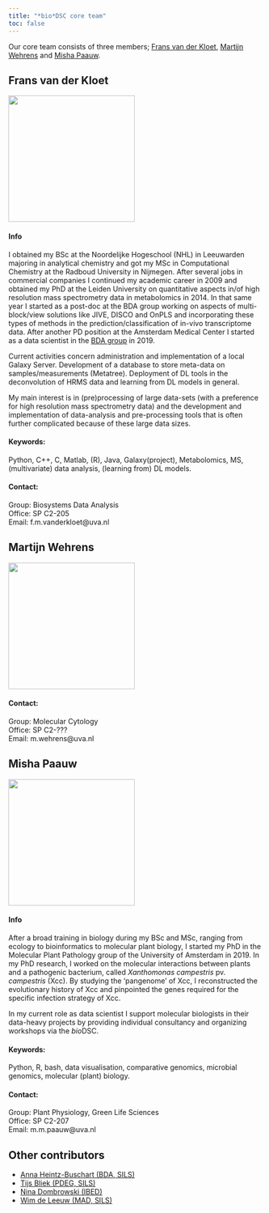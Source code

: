 ```yaml
---
title: "*bio*DSC core team"
toc: false
---
```


Our core team consists of three members; [Frans van der Kloet](#frans), [Martijn Wehrens](#martijn) and [Misha Paauw](#misha). 

<a name="frans"></a>

## Frans van der Kloet

<img src="images/frans.png" width="250" height="250" />

#### Info

I obtained my BSc at the Noordelijke Hogeschool (NHL) in Leeuwarden majoring in analytical chemistry and got my MSc in Computational Chemistry at the Radboud University in Nijmegen. After several jobs in commercial companies I continued my academic career in 2009 and obtained my PhD at the Leiden University on quantitative aspects in/of high resolution mass spectrometry data in metabolomics in 2014. In that same year I started as a post-doc at the BDA group working on aspects of multi-block/view solutions like JIVE, DISCO and OnPLS and incorporating these types of methods in the prediction/classification of in-vivo transcriptome data. After another PD position at the Amsterdam Medical Center I started as a data scientist in the [BDA group](https://bdagroup.nl){target="_blank"} in 2019. 

Current activities concern administration and implementation of a local Galaxy Server. Development of a database to store meta-data on samples/measurements (Metatree). Deployment of DL tools in the deconvolution of HRMS data and learning from DL models in general.

My main interest is in (pre)processing of large data-sets (with a preference for high resolution mass spectrometry data) and the development and implementation of data-analysis and pre-processing tools that is often further complicated because of these large data sizes.

#### Keywords:
Python, C++, C, Matlab, (R), Java, Galaxy(project), Metabolomics, MS, (multivariate) data analysis, (learning from) DL models.

#### Contact:
Group: Biosystems Data Analysis  
Office: SP C2-205  
Email: f.m.vanderkloet@uva.nl  

<a name="martijn"></a>

## Martijn Wehrens

<img src="images/Martijn-Wehrens-300x300.jpg" width="250" height="250" />


#### Contact:
Group: Molecular Cytology  
Office: SP C2-???  
Email: m.wehrens@uva.nl  

<a name="misha"></a>

## Misha Paauw

<img src="images/Misha-Paauw-300x300.jpg" width="250" height="250" />

#### Info
After a broad training in biology during my BSc and MSc, ranging from ecology to bioinformatics to molecular plant biology, I started my PhD in the Molecular Plant Pathology group of the University of Amsterdam in 2019. In my PhD research, I worked on the molecular interactions between plants and a pathogenic bacterium, called *Xanthomonas campestris* pv. *campestris* (Xcc). By studying the 'pangenome' of Xcc, I reconstructed the evolutionary history of Xcc and pinpointed the genes required for the specific infection strategy of Xcc.

In my current role as data scientist I support molecular biologists in their data-heavy projects by providing individual consultancy and organizing workshops via the *bio*DSC.

#### Keywords:
Python, R, bash, data visualisation, comparative genomics, microbial genomics, molecular (plant) biology.

#### Contact:
Group: Plant Physiology, Green Life Sciences  
Office: SP C2-207  
Email: m.m.paauw@uva.nl  

## Other contributors

- [Anna Heintz-Buschart (BDA, SILS)](https://bdagroup.nl/?employee=anna-heintz-buschart){target="_blank"}
- [Tijs Bliek (PDEG, SILS)](https://www.uva.nl/profiel/b/l/m.bliek/m.bliek.html){target="_blank"}
- [Nina Dombrowski (IBED)](https://www.uva.nl/en/profile/d/o/n.dombrowski/n.dombrowski.html){target="_blank"}
- [Wim de Leeuw (MAD, SILS)](https://www.uva.nl/profiel/l/e/w.c.deleeuw/w.c.deleeuw.html){target="_blank"}